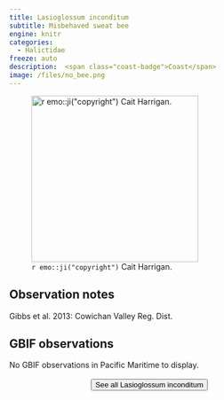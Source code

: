 ```yaml
---
title: Lasioglossum inconditum
subtitle: Misbehaved sweat bee
engine: knitr
categories:
  - Halictidae
freeze: auto
description:  <span class="coast-badge">Coast</span>
image: /files/no_bee.png
---
```

![`r emo::ji("copyright")` Cait Harrigan.](/files/no_bee.png){height=300}

## Observation notes  
Gibbs et al. 2013: <span class="hl-place-name">Cowichan</span> Valley Reg. Dist.

## GBIF observations  
No GBIF observations in Pacific Maritime to display.
<br><br>
<center>


<a href="NA"><button type="button" class="btn btn-secondary">See all Lasioglossum inconditum <i class="fa-solid fa-arrow-up-right-from-square"></i> </button></a>
</center>
